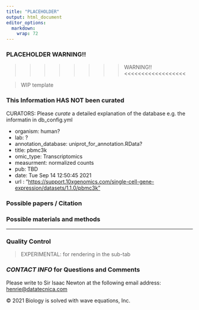 ```yaml
---
title: "PLACEHOLDER"
output: html_document
editor_options: 
  markdown: 
    wrap: 72
---
```


### PLACEHOLDER WARNING!!

> > > > > > > > WARNING!! \<\<\<\<\<\<\<\<\<\<\<\<\<\<\<\<\<\<

> WIP template

### This Information HAS NOT been curated

CURATORS: Please _curate_ a detailed explanation of the database
e.g. the informatin in db_config.yml

-   organism: human?
-   lab: ?
-   annotation_database: uniprot_for_annotation.RData?
-   title: pbmc3k
-   omic_type: Transcriptomics
-   measurment: normalized counts
-   pub: TBD
-   date: Tue Sep 14 12:50:45 2021
-   url :
    "[https://support.10xgenomics.com/single-cell-gene-expression/datasets/1.1.0/pbmc3k"](https://support.10xgenomics.com/single-cell-gene-expression/datasets/1.1.0/pbmc3k")



### Possible papers / Citation

### Possible materials and methods

------------------------------------------------------------------------
### Quality Control
> EXPERIMENTAL: for rendering in the <playground> <QC> sub-tab

### _CONTACT INFO_ for Questions and Comments

Please write to Sir Isaac Newton at the following email address:
[henrie\@datatecnica.com](mailto:henrie@datatecnica.com){.email}

© 2021 Biology is solved with wave equations, Inc.
